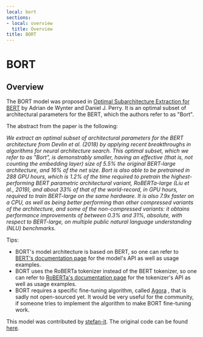 ```yaml
---
local: bort
sections:
- local: overview
  title: Overview
title: BORT
---
```

<script>

</script>

<!--Copyright 2020 The HuggingFace Team. All rights reserved.

Licensed under the Apache License, Version 2.0 (the "License"); you may not use this file except in compliance with
the License. You may obtain a copy of the License at

http://www.apache.org/licenses/LICENSE-2.0

Unless required by applicable law or agreed to in writing, software distributed under the License is distributed on
an "AS IS" BASIS, WITHOUT WARRANTIES OR CONDITIONS OF ANY KIND, either express or implied. See the License for the
specific language governing permissions and limitations under the License.
-->

<h1 id="bort">BORT</h1>

<h2 id="overview">Overview</h2>

The BORT model was proposed in [Optimal Subarchitecture Extraction for BERT](https://arxiv.org/abs/2010.10499) by
Adrian de Wynter and Daniel J. Perry. It is an optimal subset of architectural parameters for the BERT, which the
authors refer to as "Bort".

The abstract from the paper is the following:

*We extract an optimal subset of architectural parameters for the BERT architecture from Devlin et al. (2018) by
applying recent breakthroughs in algorithms for neural architecture search. This optimal subset, which we refer to as
"Bort", is demonstrably smaller, having an effective (that is, not counting the embedding layer) size of 5.5% the
original BERT-large architecture, and 16% of the net size. Bort is also able to be pretrained in 288 GPU hours, which
is 1.2% of the time required to pretrain the highest-performing BERT parametric architectural variant, RoBERTa-large
(Liu et al., 2019), and about 33% of that of the world-record, in GPU hours, required to train BERT-large on the same
hardware. It is also 7.9x faster on a CPU, as well as being better performing than other compressed variants of the
architecture, and some of the non-compressed variants: it obtains performance improvements of between 0.3% and 31%,
absolute, with respect to BERT-large, on multiple public natural language understanding (NLU) benchmarks.*

Tips:

- BORT's model architecture is based on BERT, so one can refer to [BERT's documentation page](/docs/transformers/master/en/bert) for the
  model's API as well as usage examples.
- BORT uses the RoBERTa tokenizer instead of the BERT tokenizer, so one can refer to [RoBERTa's documentation page](/docs/transformers/master/en/roberta) for the tokenizer's API as well as usage examples.
- BORT requires a specific fine-tuning algorithm, called [Agora](https://adewynter.github.io/notes/bort_algorithms_and_applications.html#fine-tuning-with-algebraic-topology) ,
  that is sadly not open-sourced yet. It would be very useful for the community, if someone tries to implement the
  algorithm to make BORT fine-tuning work.

This model was contributed by [stefan-it](https://huggingface.co/stefan-it). The original code can be found [here](https://github.com/alexa/bort/).
